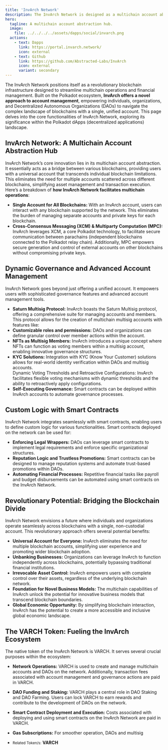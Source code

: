 ```yaml
---
title: 'InvArch Network'
description: The InvArch Network is designed as a multichain account abstraction hub that facilitates decentralized operations and financial management across diverse blockchains.
hero:
  tagline: A multichain account abstraction hub.
  image: 
    file: ../../../../assets/dapps/social/invarch.png
  actions:
    - text: Dapps
      link: https://portal.invarch.network/
      icon: external
    - text: Github
      link: https://github.com/Abstracted-Labs/InvArch
      icon: external
      variant: secondary
---
```



The InvArch Network positions itself as a revolutionary blockchain infrastructure designed to streamline multichain operations and financial management. Built on the Polkadot ecosystem, **InvArch offers a novel approach to account management**, empowering individuals, organizations, and Decentralized Autonomous Organizations (DAOs) to navigate the complex landscape of blockchains with a single, unified account.
This page delves into the core functionalities of InvArch Network, exploring its significance within the Polkadot dApps (decentralized applications) landscape.

## InvArch Network: A Multichain Account Abstraction Hub
InvArch Network’s core innovation lies in its multichain account abstraction. It essentially acts as a bridge between various blockchains, providing users with a universal account that transcends individual blockchain limitations. This eliminates the need for multiple accounts scattered across different blockchains, simplifying asset management and transaction execution.
Here’s a breakdown of **how InvArch Network facilitates multichain operations**:
- **Single Account for All Blockchains:** With an InvArch account, users can interact with any blockchain supported by the network. This eliminates the burden of managing separate accounts and private keys for each blockchain.
- **Cross-Consensus Messaging (XCM) &amp; Multiparty Computation (MPC):** InvArch leverages XCM, a core Polkadot technology, to facilitate secure communication between parachains (independent blockchains connected to the Polkadot relay chain). Additionally, MPC empowers secure generation and control of external accounts on other blockchains without compromising private keys.

## Dynamic Governance and Advanced Account Management
InvArch Network goes beyond just offering a unified account. It empowers users with sophisticated governance features and advanced account management tools.
- **Saturn Multisig Protocol:** InvArch boasts the Saturn Multisig protocol, offering a comprehensive suite for managing accounts and members. This protocol allows for the creation of multichain multisig accounts with features like:
- **Customizable roles and permissions:** DAOs and organizations can define granular control over member actions within the account.
- **NFTs as Multisig Members:** InvArch introduces a unique concept where NFTs can function as voting members within a multisig account, enabling innovative governance structures.
- **KYC Solutions:** Integration with KYC (Know Your Customer) solutions allows for real-world identity verification within DAOs and multisig accounts.  
  Dynamic Voting Thresholds and Retroactive Configurations: InvArch facilitates flexible voting mechanisms with dynamic thresholds and the ability to retroactively apply configurations.
- **Self-Executing Governance:** Smart contracts can be deployed within InvArch accounts to automate governance processes.

## Custom Logic with Smart Contracts
InvArch Network integrates seamlessly with smart contracts, enabling users to define custom logic for various functionalities. Smart contracts deployed on the network can be used for:
- **Enforcing Legal Wrappers:** DAOs can leverage smart contracts to implement legal requirements and enforce specific organizational structures.
- **Reputation Logic and Trustless Promotions:** Smart contracts can be designed to manage reputation systems and automate trust-based promotions within DAOs.
- **Automating Financial Processes:** Repetitive financial tasks like payroll and budget disbursements can be automated using smart contracts on the InvArch Network.

## Revolutionary Potential: Bridging the Blockchain Divide
InvArch Network envisions a future where individuals and organizations operate seamlessly across blockchains with a single, non-custodial account. This revolutionary approach offers several potential benefits:
- **Universal Account for Everyone:** InvArch eliminates the need for multiple blockchain accounts, simplifying user experience and promoting wider blockchain adoption.
- **Unbanking Businesses:** Organizations can leverage InvArch to function independently across blockchains, potentially bypassing traditional financial institutions.
- **Irrevocable Asset Control:** InvArch empowers users with complete control over their assets, regardless of the underlying blockchain network.
- **Foundation for Novel Business Models:** The multichain capabilities of InvArch unlock the potential for innovative business models that transcend blockchain boundaries.
- **Global Economic Opportunity:** By simplifying blockchain interaction, InvArch has the potential to create a more accessible and inclusive global economic landscape.

## The VARCH Token: Fueling the InvArch Ecosystem
The native token of the InvArch Network is VARCH. It serves several crucial purposes within the ecosystem:
- **Network Operations:** VARCH is used to create and manage multichain accounts and DAOs on the network. Additionally, transaction fees associated with account management and governance actions are paid in VARCH.
- **DAO Funding and Staking:** VARCH plays a central role in DAO Staking and DAO Farming. Users can lock VARCH to earn rewards and contribute to the development of DAOs on the network.
- **Smart Contract Deployment and Execution:** Costs associated with deploying and using smart contracts on the InvArch Network are paid in VARCH.
- **Gas Subscriptions:** For smoother operation, DAOs and multisig

- <small>Related Token/s:</small> **VARCH**